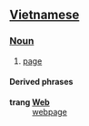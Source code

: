 ==[[Vietnamese]]==

===[[Noun]]===
#[[page]]

====Derived phrases====
;'''trang [[Web]]'''
:[[webpage]]